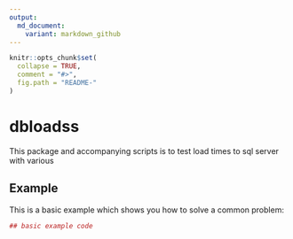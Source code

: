 ```yaml
---
output:
  md_document:
    variant: markdown_github
---
```


<!-- README.md is generated from README.Rmd. Please edit that file -->

```r
knitr::opts_chunk$set(
  collapse = TRUE,
  comment = "#>",
  fig.path = "README-"
)
```

# dbloadss

This package and accompanying scripts is to test load times to sql server with various

## Example

This is a basic example which shows you how to solve a common problem:

```r
## basic example code
```

